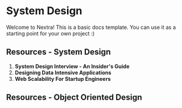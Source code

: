 # System Design
 
Welcome to Nextra! This is a basic docs template. You can use it as a starting point for your own project :)

## Resources - System Design
1. **System Design Interview - An Insider's Guide**
2. **Designing Data Intensive Applications**
3. **Web Scalability For Startup Engineers**

## Resources - Object Oriented Design
